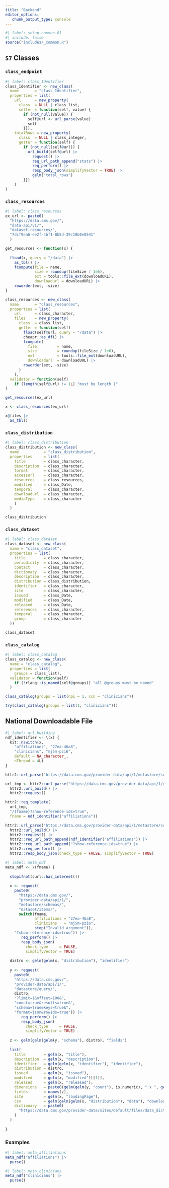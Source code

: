 ```yaml
---
title: "Backend"
editor_options: 
   chunk_output_type: console
---
```


```r
#| label: setup-common-01
#| include: false
source("includes/_common.R")
```

## `S7` Classes

### `class_endpoint`

```r
#| label: class_Identifier
class_Identifier <- new_class(
  name       = "class_Identifier",
  properties = list(
    url      = new_property(
      class  = NULL | class_list,
      setter = function(self, value) {
        if (not_null(value)) {
          self@url <- url_parse(value)
          self
        }}),
    totalRows = new_property(
      class  = NULL | class_integer,
      getter = function(self) {
        if (not_null(self@url)) {
          url_build(self@url) |>
            request() |>
            req_url_path_append("stats") |>
            req_perform() |>
            resp_body_json(simplifyVector = TRUE) |>
            gelm("total_rows")
        }})
    )
)
```

### `class_resources`

```r
#| label: class_resources
ex_url <- paste0(
  "https://data.cms.gov/",
  "data-api/v1/",
  "dataset-resources/",
  "7dcf9ea6-ee2f-4bf1-8b5d-39c18b0e8541"
  )

get_resources <- function(x) {
  
  fload(x, query = "/data") |> 
    as_tbl() |>
    fcompute(file = name,
             size = roundup(fileSize / 1e6),
             ext = tools::file_ext(downloadURL),
             downloadurl = downloadURL) |> 
    roworder(ext, -size)
}

class_resources <- new_class(
  name       = "class_resources",
  properties = list(
    url      = class_character,
    files    = new_property(
      class  = class_list,
      getter = function(self)
        fload(self@url, query = "/data") |>
        cheapr::as_df() |>
        fcompute(
          file         = name,
          size         = roundup(fileSize / 1e6),
          ext          = tools::file_ext(downloadURL),
          downloadurl  = downloadURL) |>
        roworder(ext, -size)
      )
    ),
  validator = function(self) 
    if (length(self@url) != 1L) "must be length 1"
)

get_resources(ex_url)

x <- class_resources(ex_url)

x@files |> 
  as_tbl()
```

### `class_distribution`

```r
#| label: class_distribution
class_distribution <- new_class(
  name           = "class_distribution",
  properties     = list(
    title        = class_character,
    description  = class_character,
    format       = class_character,
    accessurl    = class_character,
    resources    = class_resources,
    modified     = class_Date,
    temporal     = class_character,
    downloadurl  = class_character,
    mediaType    = class_character
    )
  )

class_distribution
```

### `class_dataset`

```r
#| label: class_dataset
class_dataset <- new_class(
  name = "class_dataset",
  properties = list(
    title        = class_character,
    periodicity  = class_character,
    contact      = class_character,
    dictionary   = class_character,
    description  = class_character,
    distribution = class_distribution,
    identifier   = class_character,
    site         = class_character,
    issued       = class_Date,
    modified     = class_Date,
    released     = class_Date,
    references   = class_character,
    temporal     = class_character,
    group        = class_character
  ))

class_dataset
```

### `class_catalog`

```r
#| label: class_catalog
class_catalog <- new_class(
  name = "class_catalog",
  properties = list(
    groups = class_list),
  validator = function(self) 
    if (!rlang::is_named(self@groups)) "all @groups must be named"
  )

class_catalog(groups = list(npi = 1, ccn = "clinicians"))

try(class_catalog(groups = list(1, "clinicians")))
```

## National Downloadable File

```r
#| label: url_building
ndf_identifier <- \(x) {
  kit::nswitch(x,
    "affiliations", "27ea-46a8",
    "clinicians", "mj5m-pzi6",
    default = NA_character_,
    nThread = 4L)
}

httr2::url_parse("https://data.cms.gov/provider-data/api/1/metastore/schemas/dataset/items/")

url_tmp <- httr2::url_parse("https://data.cms.gov/provider-data/api/1/metastore/schemas/dataset/items/") |> 
  httr2::url_build() |> 
  httr2::request()

httr2::req_template(
  url_tmp, 
  "/{fname}?show-reference-ids=true", 
  fname = ndf_identifier("affiliations"))

httr2::url_parse("https://data.cms.gov/provider-data/api/1/metastore/schemas/dataset/items/") |> 
  httr2::url_build() |> 
  httr2::request() |> 
  httr2::req_url_path_append(ndf_identifier("affiliations")) |> 
  httr2::req_url_path_append("?show-reference-ids=true") |>
  httr2::req_perform() |>
  httr2::resp_body_json(check_type = FALSE, simplifyVector = TRUE)
```

```r
#| label: meta_ndf
meta_ndf <- \(fname) {
  
  stopifnot(curl::has_internet())
  
  x <- request(
    paste0(
      "https://data.cms.gov/",
      "provider-data/api/1/",
      "metastore/schemas/",
      "dataset/items/",
      switch(fname, 
             affiliations = "27ea-46a8", 
             clinicians   = "mj5m-pzi6", 
             stop("Invalid argument")),
    "?show-reference-ids=true")) |>
       req_perform() |>
       resp_body_json(
         check_type     = FALSE,
         simplifyVector = TRUE)
  
  distro <- gelm(gelm(x, "distribution"), "identifier")
  
  y <- request(
    paste0(
    "https://data.cms.gov/", 
    "provider-data/api/1/",
    "datastore/query/", 
    distro, 
    "?limit=1&offset=100&",
    "count=true&results=true&", 
    "schema=true&keys=true&",
    "format=json&rowIds=true")) |>
       req_perform() |>
       resp_body_json(
         check_type     = FALSE,
         simplifyVector = TRUE)
  
  z <- gelm(gelm(gelm(y, "schema"), distro), "fields")
  
  list(
    title        = gelm(x, "title"),
    description  = gelm(x, "description"),
    identifier   = gelm(gelm(x, "identifier"), "identifier"),
    distribution = distro,
    issued       = gelm(x, "issued"),
    modified     = gelm(x, "modified")[[1]],
    released     = gelm(x, "released"),
    dimensions   = paste0(gelm(gelm(y, "count"), is.numeric), " x ", gelm(gelm(z, "record_number"), "length")),
    fields       = names(z),
    site         = gelm(x, "landingPage"),
    csv          = gelm(gelm(gelm(x, "distribution"), "data"), "downloadURL", m = "df"),
    dictionary   = paste0(
      "https://data.cms.gov/provider-data/sites/default/files/data_dictionaries/physician/DOC_Data_Dictionary.pdf"
    )
  )
  
}
```

### Examples

```r
#| label: meta_affiliations
meta_ndf("affiliations") |> 
  purse()
```


```r
#| label: meta_clinicians
meta_ndf("clinicians") |> 
  purse()
```
